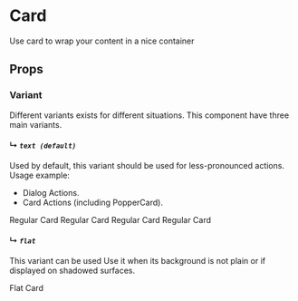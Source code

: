 

<Meta title="Components/Card" />

# Card

Use card to wrap your content in a nice container


## Props

<Props of={Card} />

### Variant

Different variants exists for different situations.
This component have three main variants.

#### ↳ _`text (default)`_

Used by default, this variant should be used for less-pronounced actions.
Usage example:

-   Dialog Actions.
-   Card Actions (including PopperCard).

<Preview withSource="none">
    <Story name="regular">
        <Card >Regular Card</Card>
    </Story>
    <Story name="elevation 0">
        <Card elevation={0}>Regular Card</Card>
    </Story>
    <Story name="elevation 1">
        <Card elevation={1}>Regular Card</Card>
    </Story>
    <Story name="drawer">
        <Card elevation='drawer'>Regular Card</Card>
    </Story>
</Preview>

#### ↳ _`flat`_

This variant can be used
Use it when its background is not plain or if displayed on shadowed surfaces.

<Preview withSource="none">
    <Story name="flat">
        <Card variant="flat">Flat Card</Card>
    </Story>
</Preview>

